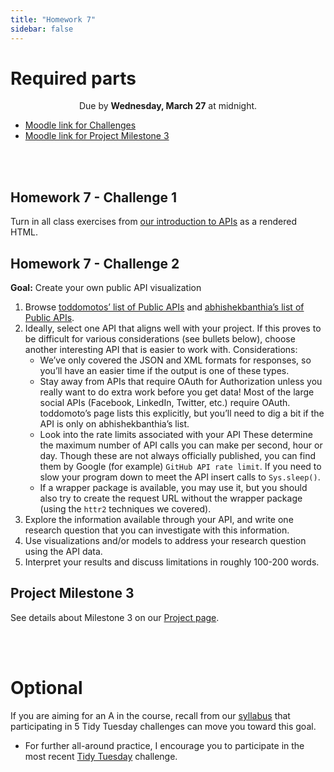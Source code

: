 ```yaml
---
title: "Homework 7"
sidebar: false
---
```


# Required parts

<center>
Due by **Wednesday, March 27** at midnight.
</center>

- [Moodle link for Challenges](https://moodle.macalester.edu/mod/assign/view.php?id=90165)
- [Moodle link for Project Milestone 3](https://moodle.macalester.edu/mod/assign/view.php?id=90314)


<br><br>


## Homework 7 - Challenge 1

Turn in all class exercises from [our introduction to APIs](13-apis.qmd) as a rendered HTML.

## Homework 7 - Challenge 2

**Goal:** Create your own public API visualization

1. Browse [toddomotos' list of Public APIs](https://github.com/toddmotto/public-apis) and [abhishekbanthia's list of Public APIs](https://github.com/abhishekbanthia/Public-APIs). 
2. Ideally, select one API that aligns well with your project. If this proves to be difficult for various considerations (see bullets below), choose another interesting API that is easier to work with. Considerations:
    - We've only covered the JSON and XML formats for responses, so you'll have an easier time if the output is one of these types.
    - Stay away from APIs that require OAuth for Authorization unless you really want to do extra work before you get data! Most of the large social APIs (Facebook, LinkedIn, Twitter, etc.) require OAuth. toddomoto's page lists this explicitly, but you'll need to dig a bit if the API is only on abhishekbanthia's list.
    - Look into the rate limits associated with your API These determine the maximum number of API calls you can make per second, hour or day. Though these are not always officially published, you can find them by Google (for example) `GitHub API rate limit`. If you need to slow your program down to meet the API insert calls to `Sys.sleep()`.
    - If a wrapper package is available, you may use it, but you should also try to create the request URL without the wrapper package (using the `httr2` techniques we covered).
3. Explore the information available through your API, and write one research question that you can investigate with this information.
4. Use visualizations and/or models to address your research question using the API data.
5. Interpret your results and discuss limitations in roughly 100-200 words.


## Project Milestone 3

See details about Milestone 3 on our [Project page](project.qmd#milestone-3).


<br><br>


# Optional

If you are aiming for an A in the course, recall from our [syllabus](syllabus.qmd#requirements-for-an-a) that participating in 5 Tidy Tuesday challenges can move you toward this goal.

- For further all-around practice, I encourage you to participate in the most recent [Tidy Tuesday](https://github.com/rfordatascience/tidytuesday/blob/master/data/2024/2024-03-19/readme.md) challenge.
